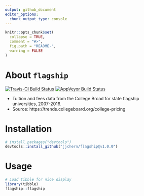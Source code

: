 ```yaml
---
output: github_document
editor_options: 
  chunk_output_type: console
---
```


<!-- README.md is generated from README.Rmd. Please edit that file -->

```r
knitr::opts_chunk$set(
  collapse = TRUE,
  comment = "#>",
  fig.path = "README-",
  warning = FALSE
)
```

# About `flagship`

[![Travis-CI Build Status](https://travis-ci.org/jjchern/flagship.svg?branch=master)](https://travis-ci.org/jjchern/flagship)
[![AppVeyor Build Status](https://ci.appveyor.com/api/projects/status/github/jjchern/flagship?branch=master&svg=true)](https://ci.appveyor.com/project/jjchern/flagship)

- Tuition and fees data from the College Broad for state flagship universities, 2007-2016.
- Source: https://trends.collegeboard.org/college-pricing

# Installation

```R
# install.packages("devtools")
devtools::install_github("jjchern/flagship@v1.0.0")
```

# Usage

```r
# Load tibble for nice display
library(tibble)
flagship::flagship
```
